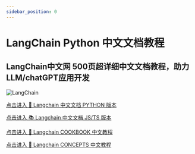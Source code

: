 ```yaml
---
sidebar_position: 0
---
```


# LangChain Python 中文文档教程

## LangChain中文网 500页超详细中文文档教程，助力LLM/chatGPT应用开发

![LangChain](https://pica.zhimg.com/50/v2-56e8bbb52aa271012541c1fe1ceb11a2_r.gif 'LangChain中文网')


[点击进入 🚀  Langchain 中文文档 PYTHON 版本](https://python.langchain.com.cn/docs/get_started/introduction)

[点击进入 📚  Langchain 中文文档 JS/TS 版本](https://js.langchain.com.cn/docs/)

[点击进入 📃 Langchain COOKBOOK 中文教程](https://cookbook.langchain.com.cn/docs/)

[点击进入 🚀  Langchain CONCEPTS 中文教程 ](https://langchain.com.cn)